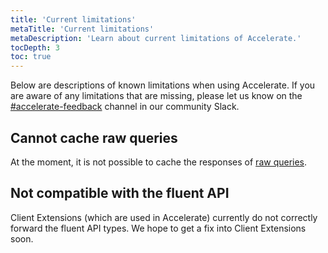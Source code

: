 ```yaml
---
title: 'Current limitations'
metaTitle: 'Current limitations'
metaDescription: 'Learn about current limitations of Accelerate.'
tocDepth: 3
toc: true
---
```


<TopBlock>

Below are descriptions of known limitations when using Accelerate. If you are aware of any limitations that are missing, please let us know on the [#accelerate-feedback](https://prisma.slack.com/archives/C04KTN0V2Q0) channel in our community Slack.

</TopBlock>

## Cannot cache raw queries

At the moment, it is not possible to cache the responses of [raw queries](/docs/concepts/components/prisma-client/raw-database-access).

## Not compatible with the fluent API

Client Extensions (which are used in Accelerate) currently do not correctly forward the fluent API types. We hope to get a fix into Client Extensions soon.
